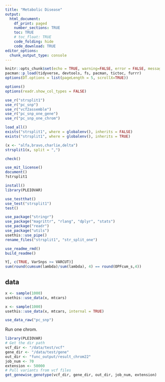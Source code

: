 ```yaml
---
title: "Metabolic Disease"
output:
  html_document:
    df_print: paged
    number_sections: TRUE
    toc: TRUE
    # toc_float: TRUE
    code_folding: hide
    code_download: TRUE
editor_options: 
  chunk_output_type: console
---
```


```r
knitr::opts_chunk$set(echo = TRUE, warning=FALSE, error = FALSE, message = FALSE, fig.width = 10, fig.height = 10)
pacman::p_load(tidyverse, devtools, fs, pacman, tictoc, furrr)
options(DT.options = list(pageLength = 5, scrollX=TRUE))
```


```r
options()
options(readr.show_col_types = FALSE)
```


```r
use_r("strsplit1")
use_r("pc_snp")
use_r("vcf2assemble")
use_r("pc_snp_one_gene")
use_r("pc_snp_one_chrom")
```

```r
load_all()
exists("strsplit1", where = globalenv(), inherits = FALSE)
exists("strsplit1", where = globalenv(), inherits = TRUE)
```

```r
(x <- "alfa,bravo,charlie,delta")
strsplit1(x, split = ",")
```

```r
check()
```

```r
use_mit_license()
document()
?strsplit1
```
```r
install()
library(PLEIOVAR)
```

```r
use_testthat()
use_test("strsplit1")
test()
```


```r
use_package("stringr")
use_package("magrittr", "rlang", "dplyr", "stats")
use_package("readr")
use_package("utils")
usethis::use_pipe()
rename_files("strsplit1", "str_split_one")
```


```r
use_readme_rmd()
build_readme()
```


```r
Y[, c(TRUE, VarSnps >= VARCUT)]
sum(round(cumsum(lambda)/sum(lambda), 4) == round(OPFcum_s,4))
```

## data

```r
x <- sample(1000)
usethis::use_data(x, mtcars)
```

```r
x <- sample(1000)
usethis::use_data(x, mtcars, internal = TRUE)
```
```r
use_data_raw("pc_snp")
```

Run one chrom.  

```r
library(PLEIOVAR)
# Get the dir path
vcf_dir <- "/data/test/vcf"
gene_dir <- "/data/test/gene"
out_dir <- "func_output/result_chrom22"
job_num <- 70
extension <- 50000
# Pull variants from vcf files
get_genewise_genotype(vcf_dir, gene_dir, out_dir, job_num, extension)
```





